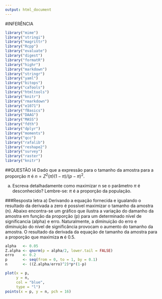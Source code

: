 ---
output: html_document
---
#INFERÊNCIA
```{r, include=FALSE}
library("mime")
library("stringi")
library("magrittr") 
library("Rcpp")
library("evaluate")
library("digest")
library("formatR")
library("highr")
library("markdown")
library("stringr")
library("yaml")
library("bitops")
library("caTools")
library("htmltools")
library("knitr")
library("rmarkdown")
library("e1071")
library("fBasics")
library("DAAG")
library("MASS")
library("fdth")
library("dplyr")
library("moments")
library("qcc")
library("rafalib")
library("reshape2")
library("survey")
library("raster")
library("knitr")
```

##QUESTÃO I4
Dado que a expressão para o tamanho da amostra para a proporção $\pi$ é $n = Z^{2}(\pi)(1-\pi)/(p-\pi)^{2}$.

a) Escreva detalhadamente como maximizar n se o parâmetro $\pi$ é desconhecido? Lembre-se: $\pi$ é a proporção da população.

###Resposta letra a)
Derivando a equação fornecida e igualando o resultado da derivada a zero é possível maximizar o tamanho da amostra (n). Abaixo encontra-se um gráfico que ilustra a variação do damanho da amostra em função da proporção (p) para um determinado nível de significancia (alpha) e erro. Naturalmente, a diminuição do erro e diminuição do nível de significância provocam o aumento do tamanho da amostra. O resultado da derivada da equação de tamanho da amostra para a proporção que maximiza **n** é 0.5.

```{r}
alpha   <- 0.05
Z.alpha <- qnorm(p = alpha/2, lower.tail = FALSE)
erro    <- 0.2
p       <- seq(from = 0, to = 1, by = 0.1)
n       <- ((Z.alpha/erro)^2)*p*(1-p)

plot(x = p,
     y = n,
     col = "blue",
     type = "l")
points(x = p, y = n, pch = 16)
```